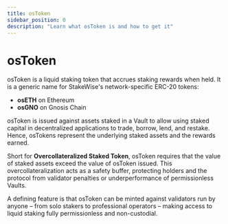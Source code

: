 ```yaml
---
title: osToken
sidebar_position: 0
description: "Learn what osToken is and how to get it"
---
```


# osToken

osToken is a liquid staking token that accrues staking rewards when held. It is a generic name for StakeWise's network-specific ERC-20 tokens:

- **osETH** on Ethereum
- **osGNO** on Gnosis Chain

osToken is issued against assets staked in a Vault to allow using staked capital in decentralized applications to trade, borrow, lend, and restake. Hence, osTokens represent the underlying staked assets and the rewards earned.

Short for **Overcollateralized Staked Token**, osToken requires that the value of staked assets exceed the value of osToken issued. This overcollateralization acts as a safety buffer, protecting holders and the protocol from validator penalties or underperformance of permissionless Vaults.

A defining feature is that osToken can be minted against validators run by anyone – from solo stakers to professional operators – making access to liquid staking fully permissionless and non-custodial.
